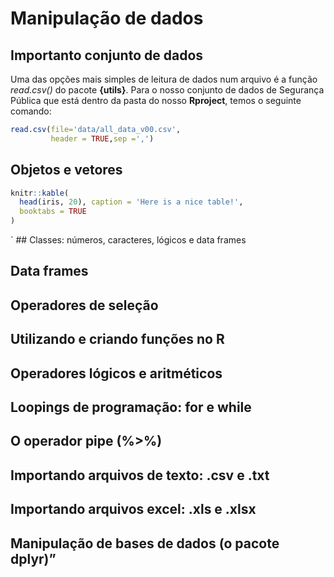 # Manipulação de dados

## Importanto conjunto de dados

Uma das opções mais simples de leitura de dados num arquivo é a 
função *read.csv()* do pacote **{utils}**. Para o nosso conjunto de 
dados de Segurança Pública que está dentro da pasta do nosso **Rproject**, 
temos o seguinte comando:

```r
read.csv(file='data/all_data_v00.csv',
         header = TRUE,sep =',')
```


## Objetos e vetores


```r
knitr::kable(
  head(iris, 20), caption = 'Here is a nice table!',
  booktabs = TRUE
)
```
`
## Classes: números, caracteres, lógicos e data frames

## Data frames

## Operadores de seleção

## Utilizando e criando funções no R

## Operadores lógicos e aritméticos

## Loopings de programação: for e while

## O operador pipe (%>%)

## Importando arquivos de texto: .csv e .txt 

## Importando arquivos excel: .xls e .xlsx

## Manipulação de bases de dados (o pacote dplyr)"
